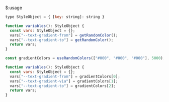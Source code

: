 $:usage

```js showLineNumbers{number}
type StyleObject = { [key: string]: string }
```


```js showLineNumbers{number}
function variables(): StyleObject {
  const vars: StyleObject = {};
  vars["--text-gradient-from"] = getRandomColor();
  vars["--text-gradient-to"] = getRandomColor();
  return vars;
}
```


```js showLineNumbers{number}
const gradientColors = useRandomColors(["#000", "#000", "#000"], 5000);

function variables(): StyleObject {
  const vars: StyleObject = {};
  vars["--text-gradient-from"] = gradientColors[0];
  vars["--text-gradient-via"] = gradientColors[1];
  vars["--text-gradient-to"] = gradientColors[2];
  return vars;
}
```